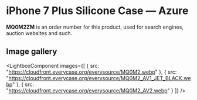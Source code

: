 
# iPhone 7 Plus Silicone Case — Azure

<Callout type='info' emoji='👉🏻'>**MQ0M2ZM** is an order number for this product, used for search engines, auction websites and such.</Callout>

## Image gallery

<LightboxComponent
    images={[
      {
        src: "https://cloudfront.everycase.org/everysource/MQ0M2.webp"
      },
      {
        src: "https://cloudfront.everycase.org/everysource/MQ0M2_AV1_JET_BLACK.webp"
      },
      {
        src: "https://cloudfront.everycase.org/everysource/MQ0M2_AV2.webp"
      }
    ]}
  />
